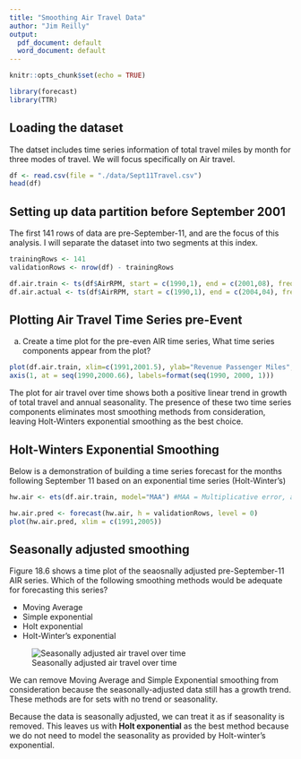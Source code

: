 ```yaml
---
title: "Smoothing Air Travel Data"
author: "Jim Reilly"
output:
  pdf_document: default
  word_document: default
---
```


```r
knitr::opts_chunk$set(echo = TRUE)
```

```r
library(forecast)
library(TTR)
```


## Loading the dataset

The datset includes time series information of total travel miles by month for three modes of travel. We will focus specifically on Air travel.

```r
df <- read.csv(file = "./data/Sept11Travel.csv")
head(df)
```



## Setting up data partition before September 2001

The first 141 rows of data are pre-September-11, and are the focus of this analysis. I will separate the dataset into two segments at this index.

```r
trainingRows <- 141
validationRows <- nrow(df) - trainingRows

df.air.train <- ts(df$AirRPM, start = c(1990,1), end = c(2001,08), frequency = 12)
df.air.actual <- ts(df$AirRPM, start = c(1990,1), end = c(2004,04), frequency = 12)
```


## Plotting Air Travel Time Series pre-Event

a. Create a time plot for the pre-even AIR time series, What time series components appear from the plot?

```r
plot(df.air.train, xlim=c(1991,2001.5), ylab="Revenue Passenger Miles", main="Air Travel Miles over Time")
axis(1, at = seq(1990,2000.66), labels=format(seq(1990, 2000, 1)))
```


The plot for air travel over time shows both a positive linear trend in growth of total travel and annual seasonality. The presence of these two time series components eliminates most smoothing methods from consideration, leaving Holt-Winters exponential smoothing as the best choice.


## Holt-Winters Exponential Smoothing

Below is a demonstration of building a time series forecast for the months following September 11 based on an exponential time series (Holt-Winter's)

```r
hw.air <- ets(df.air.train, model="MAA") #MAA = Multiplicative error, additive trend, additive seasonality, Holt-Winters Exponential

hw.air.pred <- forecast(hw.air, h = validationRows, level = 0)
plot(hw.air.pred, xlim = c(1991,2005))
```


## Seasonally adjusted smoothing

Figure 18.6 shows a time plot of the seaosnally adjusted pre-September-11 AIR series. Which of the following smoothing methods would be adequate for forecasting this series?

* Moving Average
* Simple exponential
* Holt exponential
* Holt-Winter's exponential


![Seasonally adjusted air travel over time](./seasonal-air.png)


We can remove Moving Average and Simple Exponential smoothing from consideration because the seasonally-adjusted data still has a growth trend. These methods are for sets with no trend or seasonality.

Because the data is seasonally adjusted, we can treat it as if seasonality is removed. This leaves us with **Holt exponential** as the best method because we do not need to model the seasonality as provided by Holt-winter's exponential.
